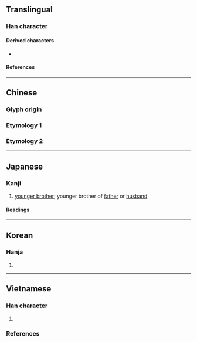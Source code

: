{{character info/new}}
==Translingual==

===Han character===
{{Han char|rn=42|rad=小|as=03|sn=6|four=21901|canj=XYMF,YMF|ids=⿱上小}}

====Derived characters====
* {{l|mul|[[㑐]], [[𠱙]], [[𡜔]], [[𣐹]], [[𧧌]], [[𨀚]], [[𬫐]], [[䦊]], [[𩐡]], [[鮛]], [[叔]], [[𡬧]], [[敊]], [[𭣬]], [[𧠪]], [[𩒛]], [[𪀖]]([[𫛧]]), [[𠈒]], [[𡧯]], [[茮]], [[戚]]}}

====References====
{{Han ref|kx=0297.050|dkj=07483|dj=0591.070|hdz=10562.100|uh=5C17}}

----

==Chinese==

===Glyph origin===
{{Han etym}}

===Etymology 1===
{{zh-see|菽|v}}

===Etymology 2===
{{zh-see|叔|o}}

----

==Japanese==

===Kanji===
{{ja-kanji|grade=|rs=小03}}

# {{lb|ja|archaic}} [[younger brother]]; younger brother of [[father]] or [[husband]]

====Readings====
{{ja-readings
|on=しゅく
|kun=まめ
}}

----

==Korean==

===Hanja===
{{ko-hanja/new|숙}}

# {{defn|lang=ko|sort=小03}}

----

==Vietnamese==

===Han character===
{{vi-readings|rs=小03
|hanviet=thúc-gdhn
}}

# {{defn|lang=vi|sort=小03}}

===References===
<references/>